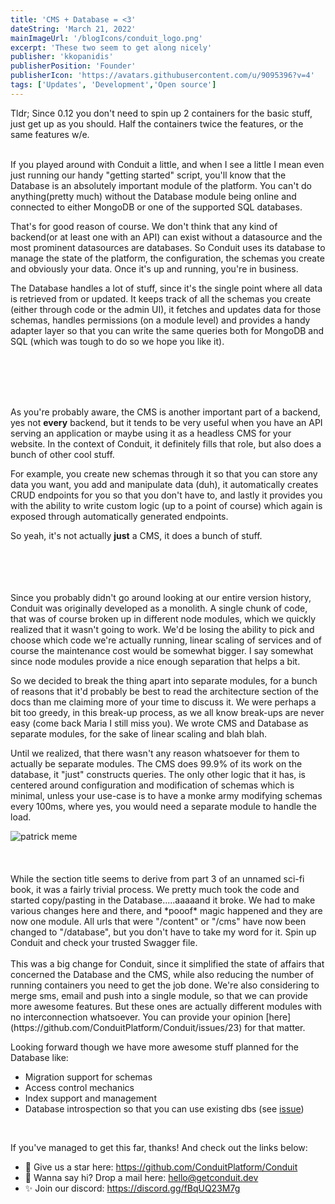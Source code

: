 ```yaml
---
title: 'CMS + Database = <3'
dateString: 'March 21, 2022'
mainImageUrl: '/blogIcons/conduit_logo.png'
excerpt: 'These two seem to get along nicely'
publisher: 'kkopanidis'
publisherPosition: 'Founder'
publisherIcon: 'https://avatars.githubusercontent.com/u/9095396?v=4'
tags: ['Updates', 'Development','Open source']
---
```

<BlogHeaderComponent
    title={title}
    dateString={dateString}
    mainImageUrl={mainImageUrl}
    publisher={publisher}
    publisherIcon={publisherIcon}
    publisherPosition={publisherPosition}
/>

Tldr; Since 0.12 you don't need to spin up 2 containers for the basic stuff, just get up as you should.
Half the containers twice the features, or the same features w/e.
<br></br>

<SectionItemComponent topic='The Database'/>
  <p>
    If you played around with Conduit a little, and when I see a little I mean even just running our handy
    "getting started" script, you'll know that the Database is an absolutely important module of the platform.
    You can't do anything(pretty much) without the Database module being online and connected to either MongoDB or
    one of the supported SQL databases.
</p>
  <p>
    That's for good reason of course. We don't think that any kind of backend(or at least one with an API) can exist
    without a datasource and the most prominent datasources are databases. So Conduit uses its database to manage
    the state of the platform, the configuration, the schemas you create and obviously your data. Once it's up and
    running, you're in business.
</p>
  <p>
    The Database handles a lot of stuff, since it's the single point where all data is retrieved from or updated. It
    keeps
    track of all the schemas you create (either through code or the admin UI), it fetches and updates data for those
    schemas,
    handles permissions (on a module level) and provides a handy adapter layer so that you can write the same queries
    both for MongoDB and SQL (which was tough to do so we hope you like it).
</p>
<br></br>
<br></br>
<SectionItemComponent topic="And then we have the CMS"/>

As you're probably aware, the CMS is another important part of a backend, yes not <strong>every</strong> backend, but it
tends to be very useful when you have an API serving an application or maybe using it as a headless CMS for your website.
In the context of Conduit, it definitely fills that role, but also does a bunch of other cool stuff.

For example, you create new schemas through it so that you can store any data you want, you add and manipulate data (duh),
it automatically creates CRUD endpoints for you so that you don't have to, and lastly it provides you with the ability
to write custom logic (up to a point of course) which again is exposed through automatically generated endpoints.

So yeah, it's not actually <strong>just</strong> a CMS, it does a bunch of stuff.

<br></br>
<br></br>
<SectionItemComponent topic='Sudden moment of wisdom'/>
Since you probably didn't go around looking at our entire version history, Conduit was originally developed as a
monolith. A single chunk of code, that was of course broken up in different node modules, which we quickly realized that
it wasn't going to work. We'd be losing the ability to pick and choose which code we're actually running, linear scaling
of services and of course the maintenance cost would be somewhat bigger. I say somewhat since node modules provide a nice
enough separation that helps a bit.

So we decided to break the thing apart into separate modules, for a bunch of reasons that it'd probably be best to read
the architecture section of the docs than me claiming more of your time to discuss it. We were perhaps a bit too greedy,
in this break-up process, as we all know break-ups are never easy (come back Maria I still miss you). We wrote CMS and
Database as separate modules, for the sake of linear scaling and blah blah.

Until we realized, that there wasn't any reason whatsoever for them to actually be separate modules. The CMS does 99.9%
of its work on the database, it "just" constructs queries. The only other logic that it has, is centered around configuration
and modification of schemas which is minimal, unless your use-case is to have a monke army modifying schemas every 100ms,
where yes, you would need a separate module to handle the load.

<img src="/blogIcons/patrick-move.jpeg" alt="patrick meme"/>
<br></br>
<br></br>
<SectionItemComponent topic='The Merging'/>
While the section title seems to derive from part 3 of an unnamed sci-fi book, it was a fairly trivial process.
    We pretty much took the code and started copy/pasting in the Database.....aaaaand it broke. We had to make various
    changes here and there, and *pooof* magic happened and they are now one module.
    All urls that were "/content" or "/cms" have now been changed to "/database", but you don't have to take my word for
    it. Spin up Conduit and check your trusted Swagger file.

<br/>
<br/>

<SectionItemComponent topic='The Future'/>
This was a big change for Conduit, since it simplified the state of affairs that concerned the Database and the CMS, while
    also reducing the number of running containers you need to get the job done. We're also considering to merge sms, email
    and push into a single module, so that we can provide more awesome features. But these ones are actually different modules
    with no interconnection whatsoever. You can provide your opinion [here](https://github.com/ConduitPlatform/Conduit/issues/23)
    for that matter.

Looking forward though we have more awesome stuff planned for the Database like:

  - Migration support for schemas
  - Access control mechanics
  - Index support and management
  - Database introspection so that you can use existing dbs (see [issue](https://github.com/ConduitPlatform/Conduit/issues/77))

<br/>

If you've managed to get this far, thanks! And check out the links below:

  - 🌟 Give us a star here: https://github.com/ConduitPlatform/Conduit
  - 👋 Wanna say hi? Drop a mail here: hello@getconduit.dev
  - ✨ Join our discord: https://discord.gg/fBqUQ23M7g
